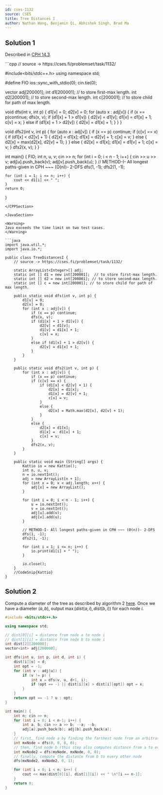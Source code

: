 ```yaml
---
id: cses-1132
source: CSES
title: Tree Distances I
author: Nathan Wang, Benjamin Qi, Abhishek Singh, Brad Ma
---
```


## Solution 1

Described in [CPH 14.3](https://usaco.guide/CPH.pdf#page=147).

<LanguageSection>
	
<CPPSection>	
```cpp
// source -> https://cses.fi/problemset/task/1132/

#include<bits/stdc++.h>
using namespace std;

#define FIO ios::sync_with_stdio(0); cin.tie(0);


vector<int> adj[200001];
int d1[200001];  // to store first-max length.
int d2[200001]; // to store second-max length.
int c[200001]; // to store child for path of max length.

void dfs(int v, int p) {
	d1[v] = 0;
	d2[v] = 0;
	for (auto x : adj[v]) {
		if (x == p)continue;
		dfs(x, v);
		if (d1[x] + 1 > d1[v]) {
			d2[v] = d1[v];
			d1[v] = d1[x] + 1;
			c[v] = x;
		}
		else if (d1[x] + 1 > d2[v]) {
			d2[v] = d1[x] + 1;
		}
	}
}

void dfs2(int v, int p) {
	for (auto x : adj[v]) {
		if (x == p) continue;
		if (c[v] == x) {
			if (d1[x] < d2[v] + 1) {
				d2[x] = d1[x];
				d1[x] = d2[v] + 1;
				c[x] = v;
			}
			else {
				d2[x] = max(d2[x], d2[v] + 1);
			}
		}
		else {
			d2[x] = d1[x];
			d1[x] =  d1[v] + 1;
			c[x] = v;
		}
		dfs2(x, v);
	}
}

int main() {
	FIO;
	int n, u, v;
	cin >> n;
	for (int i = 0; i < n - 1; i++) {
		cin >> u >> v;
		adj[u].push_back(v);
		adj[v].push_back(u);
	}
	// METHOD-I- All longest paths-given in CPH ~~~ (O(n))- 2-DFS
	dfs(1, -1);
	dfs2(1, -1);

	for (int i = 1; i <= n; i++) {
		cout << d1[i] << " ";
	}
	return 0;
}
```				 
</CPPSection>
	
<JavaSection>
	
<Warning>
Java exceeds the time limit on two test cases.
</Warning>
	
```java
import java.util.*;
import java.io.*;

public class TreeDistancesI {
	// source -> https://cses.fi/problemset/task/1132/

	static ArrayList<Integer>[] adj;
	static int [] d1 = new int[200001];  // to store first-max length.
	static int [] d2 = new int[200001]; // to store second-max length.
	static int [] c = new int[200001]; // to store child for path of max length.

	public static void dfs(int v, int p) {
		d1[v] = 0;
		d2[v] = 0;
		for (int x : adj[v]) {
			if (x == p) continue;
			dfs(x, v);
			if (d1[x] + 1 > d1[v]) {
				d2[v] = d1[v];
				d1[v] = d1[x] + 1;
				c[v] = x;
			}
			else if (d1[x] + 1 > d2[v]) {
				d2[v] = d1[x] + 1;
			}
		}
	}

	public static void dfs2(int v, int p) {
		for (int x : adj[v]) {
			if (x == p) continue;
			if (c[v] == x) {
				if (d1[x] < d2[v] + 1) {
					d2[x] = d1[x];
					d1[x] = d2[v] + 1;
					c[x] = v;
				}
				else {
					d2[x] = Math.max(d2[x], d2[v] + 1);
				}
			}
			else {
				d2[x] = d1[x];
				d1[x] =  d1[v] + 1;
				c[x] = v;
			}
			dfs2(x, v);
		}
	}

	public static void main (String[] args) {
		Kattio io = new Kattio();
		int n, u, v;
		n = io.nextInt();
		adj = new ArrayList[n + 1];
		for (int x = 0; x < adj.length; x++) {
			adj[x] = new ArrayList();
		}

		for (int i = 0; i < n - 1; i++) {
			u = io.nextInt();
			v = io.nextInt();
			adj[u].add(v);
			adj[v].add(u);
		}

		// METHOD-I- All longest paths-given in CPH ~~~ (O(n))- 2-DFS
		dfs(1, -1);
		dfs2(1, -1);

		for (int i = 1; i <= n; i++) {
			io.print(d1[i] + " ");
		}

		io.close();
	}
	//CodeSnip{Kattio}
}
```
</JavaSection>
				 
</LanguageSection>

## Solution 2

Compute a diameter of the tree as described by algorithm 2
[here](https://usaco.guide/CPH.pdf#page=146). Once we have a diameter $(a,b)$,
output $\max(dist(a,i),dist(b,i))$ for each node $i$.

```cpp
#include <bits/stdc++.h>

using namespace std;

// dist[0][i] = distance from node a to node i
// dist[1][i] = distance from node b to node i
int dist[2][200000];
vector<int> adj[200000];

int dfs(int u, int p, int d, int i) {
	dist[i][u] = d;
	int opt = -1;
	for (int v : adj[u]) {
		if (v != p) {
			int x = dfs(v, u, d+1, i);
			if (opt == -1 || dist[i][x] > dist[i][opt]) opt = x;
		}
	}
	return opt == -1 ? u : opt;
}

int main() {
	int n; cin >> n;
	for (int i = 0; i < n-1; i++) {
		int a, b; cin >> a >> b; --a; --b;
		adj[a].push_back(b); adj[b].push_back(a);
	}
	// first, find node a by finding the farthest node from an arbitrary node x
	int mxNode = dfs(0, 0, 0, 0);
	// then, find node b (this step also computes distance from a to every other node)
	int mxNode2 = dfs(mxNode, mxNode, 0, 0);
	// finally, compute the distance from b to every other node
	dfs(mxNode2, mxNode2, 0, 1);

	for (int i = 0; i < n; i++) {
		cout << max(dist[0][i], dist[1][i]) << " \n"[i == n-1];
	}
	return 0;
}
```
